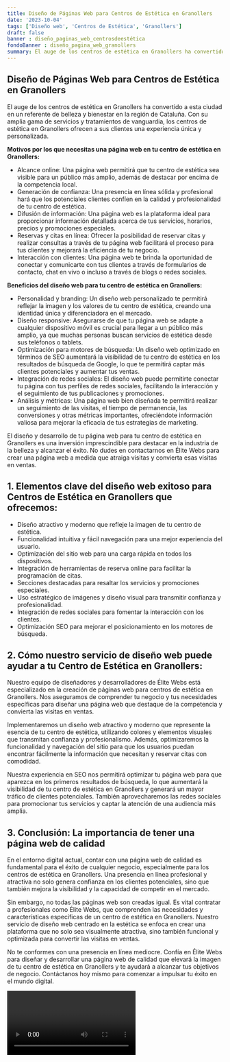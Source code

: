 ```yaml
---
title: Diseño de Páginas Web para Centros de Estética en Granollers
date: '2023-10-04'
tags: ['Diseño web', 'Centros de Estética', 'Granollers']
draft: false
banner : diseño_paginas_web_centrosdeestética
fondoBanner : diseño_pagina_web_granollers
summary: El auge de los centros de estética en Granollers ha convertido a esta ciudad en un referente de belleza y bienestar en la región de Cataluña. Con su amplia gama de servicios y tratamientos de vanguardia, los centros de estética en Granollers ofrecen a sus clientes una experiencia única y personalizada.
---
```


## Diseño de Páginas Web para Centros de Estética en Granollers

El auge de los centros de estética en Granollers ha convertido a esta ciudad en un referente de belleza y bienestar en la región de Cataluña. Con su amplia gama de servicios y tratamientos de vanguardia, los centros de estética en Granollers ofrecen a sus clientes una experiencia única y personalizada.

**Motivos por los que necesitas una página web en tu centro de estética en Granollers:**
- Alcance online: Una página web permitirá que tu centro de estética sea visible para un público más amplio, además de destacar por encima de la competencia local.
- Generación de confianza: Una presencia en línea sólida y profesional hará que los potenciales clientes confíen en la calidad y profesionalidad de tu centro de estética.
- Difusión de información: Una página web es la plataforma ideal para proporcionar información detallada acerca de tus servicios, horarios, precios y promociones especiales.
- Reservas y citas en línea: Ofrecer la posibilidad de reservar citas y realizar consultas a través de tu página web facilitará el proceso para tus clientes y mejorará la eficiencia de tu negocio.
- Interacción con clientes: Una página web te brinda la oportunidad de conectar y comunicarte con tus clientes a través de formularios de contacto, chat en vivo o incluso a través de blogs o redes sociales.

**Beneficios del diseño web para tu centro de estética en Granollers:**
- Personalidad y branding: Un diseño web personalizado te permitirá reflejar la imagen y los valores de tu centro de estética, creando una identidad única y diferenciadora en el mercado.
- Diseño responsive: Asegurarse de que tu página web se adapte a cualquier dispositivo móvil es crucial para llegar a un público más amplio, ya que muchas personas buscan servicios de estética desde sus teléfonos o tablets.
- Optimización para motores de búsqueda: Un diseño web optimizado en términos de SEO aumentará la visibilidad de tu centro de estética en los resultados de búsqueda de Google, lo que te permitirá captar más clientes potenciales y aumentar tus ventas.
- Integración de redes sociales: El diseño web puede permitirte conectar tu página con tus perfiles de redes sociales, facilitando la interacción y el seguimiento de tus publicaciones y promociones.
- Análisis y métricas: Una página web bien diseñada te permitirá realizar un seguimiento de las visitas, el tiempo de permanencia, las conversiones y otras métricas importantes, ofreciéndote información valiosa para mejorar la eficacia de tus estrategias de marketing.

El diseño y desarrollo de tu página web para tu centro de estética en Granollers es una inversión imprescindible para destacar en la industria de la belleza y alcanzar el éxito. No dudes en contactarnos en Élite Webs para crear una página web a medida que atraiga visitas y convierta esas visitas en ventas.

<GifSeo />

<Cta />

## 1. Elementos clave del diseño web exitoso para Centros de Estética en Granollers que ofrecemos:

- Diseño atractivo y moderno que refleje la imagen de tu centro de estética.
- Funcionalidad intuitiva y fácil navegación para una mejor experiencia del usuario.
- Optimización del sitio web para una carga rápida en todos los dispositivos.
- Integración de herramientas de reserva online para facilitar la programación de citas.
- Secciones destacadas para resaltar los servicios y promociones especiales.
- Uso estratégico de imágenes y diseño visual para transmitir confianza y profesionalidad.
- Integración de redes sociales para fomentar la interacción con los clientes.
- Optimización SEO para mejorar el posicionamiento en los motores de búsqueda.

## 2. Cómo nuestro servicio de diseño web puede ayudar a tu Centro de Estética en Granollers:

Nuestro equipo de diseñadores y desarrolladores de Élite Webs está especializado en la creación de páginas web para centros de estética en Granollers. Nos aseguramos de comprender tu negocio y tus necesidades específicas para diseñar una página web que destaque de la competencia y convierta las visitas en ventas.

Implementaremos un diseño web atractivo y moderno que represente la esencia de tu centro de estética, utilizando colores y elementos visuales que transmitan confianza y profesionalismo. Además, optimizaremos la funcionalidad y navegación del sitio para que los usuarios puedan encontrar fácilmente la información que necesitan y reservar citas con comodidad.

Nuestra experiencia en SEO nos permitirá optimizar tu página web para que aparezca en los primeros resultados de búsqueda, lo que aumentará la visibilidad de tu centro de estética en Granollers y generará un mayor tráfico de clientes potenciales. También aprovecharemos las redes sociales para promocionar tus servicios y captar la atención de una audiencia más amplia.

## 3. Conclusión: La importancia de tener una página web de calidad

En el entorno digital actual, contar con una página web de calidad es fundamental para el éxito de cualquier negocio, especialmente para los centros de estética en Granollers. Una presencia en línea profesional y atractiva no solo genera confianza en los clientes potenciales, sino que también mejora la visibilidad y la capacidad de competir en el mercado.

Sin embargo, no todas las páginas web son creadas igual. Es vital contratar a profesionales como Élite Webs, que comprenden las necesidades y características específicas de un centro de estética en Granollers. Nuestro servicio de diseño web centrado en la estética se enfoca en crear una plataforma que no solo sea visualmente atractiva, sino también funcional y optimizada para convertir las visitas en ventas.

No te conformes con una presencia en línea mediocre. Confía en Élite Webs para diseñar y desarrollar una página web de calidad que elevará la imagen de tu centro de estética en Granollers y te ayudará a alcanzar tus objetivos de negocio. Contáctanos hoy mismo para comenzar a impulsar tu éxito en el mundo digital.

<Video />

<CtaBot job='Centros de Estética' city='Granollers'/>

<Gmaps query='Granollers+españa+maps' />